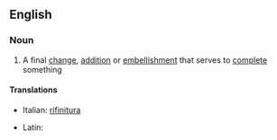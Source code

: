 ==English==

===Noun===
{{en-noun|sg=[[finishing]] [[touch]]|es}}

# A final [[change]], [[addition]] or [[embellishment]] that serves to [[complete]] something

====Translations====
{{top}}
*Italian: [[rifinitura]] {{f}}
{{mid}}
* Latin: {{t|la|manus suprema|f|alt=manus suprēma}}
{{bottom}}